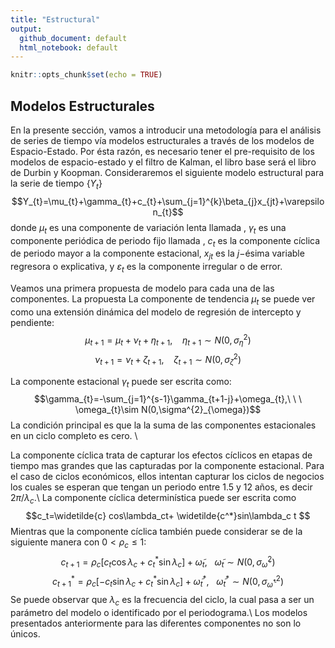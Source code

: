 ```yaml
---
title: "Estructural"
output:
  github_document: default
  html_notebook: default
---
```


```r
knitr::opts_chunk$set(echo = TRUE)
```

## Modelos Estructurales

En la presente sección, vamos a introducir una metodología para el análisis de series de tiempo vía modelos estructurales a través de los modelos de Espacio-Estado. Por ésta razón, es necesario tener el pre-requisito de los modelos de espacio-estado y el filtro de Kalman, el libro base será el libro de Durbin y Koopman. Consideraremos el siguiente modelo estructural para la serie de tiempo $\{Y_{t}\}$
$$Y_{t}=\mu_{t}+\gamma_{t}+c_{t}+\sum_{j=1}^{k}\beta_{j}x_{jt}+\varepsilon_{t}$$
donde $\mu_{t}$ es una componente de variación lenta llamada \textit{tendencia},  $\gamma_{t}$ es una componente periódica de periodo fijo llamada \textit{estacional}, $c_{t}$ es la componente cíclica de periodo mayor a la componente estacional, $x_{jt}$ es la $j-$ésima variable regresora o explicativa, y $\varepsilon_{t}$ es la componente  irregular o de error.

Veamos una primera propuesta de modelo para cada una de las componentes. La propuesta La componente de tendencia $\mu_{t}$ se puede ver como una extensión dinámica del modelo de regresión de intercepto y pendiente:
$$\mu_{t+1}=\mu_{t}+\nu_{t}+\eta_{t+1},\  \  \  \  \eta_{t+1}\sim N(0,\sigma^{2}_{\eta})$$
$$\nu_{t+1}=\nu_{t}+\zeta_{t+1},\  \  \  \  \zeta_{t+1}\sim N(0,\sigma^{2}_{\zeta})$$

La componente estacional $\gamma_{t}$ puede ser escrita como:
$$\gamma_{t}=-\sum_{j=1}^{s-1}\gamma_{t+1-j}+\omega_{t},\  \  \  \omega_{t}\sim N(0,\sigma^{2}_{\omega})$$
La condición principal es que la la suma de las componentes estacionales en un ciclo completo es cero. \\

La componente cíclica trata de capturar los efectos cíclicos en etapas de tiempo mas grandes que las capturadas por la componente estacional. Para el caso de ciclos económicos, ellos intentan capturar los ciclos de negocios los cuales se esperan que tengan un periodo entre 1.5 y 12 años, es decir $2\pi/\lambda_{c}$.\\
La componente cíclica determinística puede ser escrita como
$$c_t=\widetilde{c} cos\lambda_ct+ \widetilde{c^*}sin\lambda_c t $$
Mientras que la componente cíclica también puede considerar se de la siguiente manera con $0<\rho_c\leq1$:
$$c_{t+1}=\rho_c[c_{t}\cos \lambda_{c}+c_{t}^{\ast}\sin \lambda_{c}]+\widetilde{\omega}_{t},\  \  \  \widetilde{\omega}_{t}\sim N(0,\sigma^{2}_{\widetilde{\omega}})$$
$$c^{\ast}_{t+1}=\rho_c[-c_{t}\sin \lambda_{c}+c_{t}^{\ast}\sin \lambda_{c}]+\widetilde{\omega}^{\ast}_{t},\  \  \  \widetilde{\omega}^{\ast}_{t}\sim N(0,\sigma^{2}_{\widetilde{\omega}^{\ast}})$$
Se puede observar que $\lambda_{c}$ es la frecuencia del ciclo, la cual pasa a ser un parámetro del modelo o identificado por el periodograma.\\
\textbf{Nota:}Los modelos presentados anteriormente para las diferentes componentes no son lo únicos.
